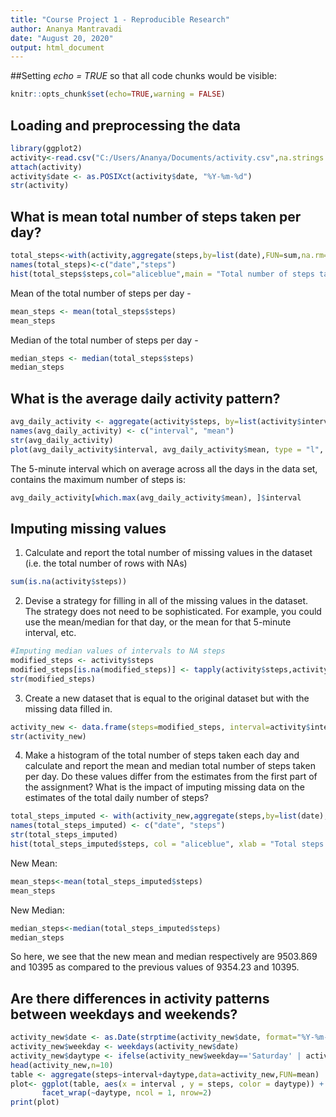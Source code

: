 ```yaml
---
title: "Course Project 1 - Reproducible Research"
author: Ananya Mantravadi
date: "August 20, 2020"
output: html_document
---
```


##Setting *echo = TRUE* so that all code chunks would be visible:

```r
knitr::opts_chunk$set(echo=TRUE,warning = FALSE)
```

## Loading and preprocessing the data

```r
library(ggplot2)
activity<-read.csv("C:/Users/Ananya/Documents/activity.csv",na.strings = "NA")
attach(activity)
activity$date <- as.POSIXct(activity$date, "%Y-%m-%d")
str(activity)
```


## What is mean total number of steps taken per day?

```r
total_steps<-with(activity,aggregate(steps,by=list(date),FUN=sum,na.rm=TRUE))
names(total_steps)<-c("date","steps")
hist(total_steps$steps,col="aliceblue",main = "Total number of steps taken per day", xlab = "Total steps taken per day",breaks = 20)

```

Mean of the total number of steps per day -    

```r
mean_steps <- mean(total_steps$steps)
mean_steps
```

Median of the total number of steps per day -  

```r
median_steps <- median(total_steps$steps)
median_steps
```

## What is the average daily activity pattern?

```r
avg_daily_activity <- aggregate(activity$steps, by=list(activity$interval), FUN=mean, na.rm=TRUE)
names(avg_daily_activity) <- c("interval", "mean")
str(avg_daily_activity)
plot(avg_daily_activity$interval, avg_daily_activity$mean, type = "l", xlab="Interval", ylab="Average number of steps", main="Average number of steps per intervals")
```

The 5-minute interval which on average across all the days in the data set, contains the maximum number of steps is:
```r
avg_daily_activity[which.max(avg_daily_activity$mean), ]$interval

```


## Imputing missing values
1. Calculate and report the total number of missing values in the dataset (i.e. the total number of rows with NAs)

```r
sum(is.na(activity$steps))
```

2. Devise a strategy for filling in all of the missing values in the dataset. The strategy does not need to be sophisticated. For example, you could use the mean/median for that day, or the mean for that 5-minute interval, etc.

```r
#Imputing median values of intervals to NA steps
modified_steps <- activity$steps 
modified_steps[is.na(modified_steps)] <- tapply(activity$steps,activity$interval,median,na.rm=TRUE) 
str(modified_steps)
```

3. Create a new dataset that is equal to the original dataset but with the missing data filled in.  

```r
activity_new <- data.frame(steps=modified_steps, interval=activity$interval, date=activity$date)
str(activity_new)
```

4. Make a histogram of the total number of steps taken each day and calculate and report the mean and median total number of steps taken per day. Do these values differ from the estimates from the first part of the assignment? What is the impact of imputing missing data on the estimates of the total daily number of steps?

```r
total_steps_imputed <- with(activity_new,aggregate(steps,by=list(date),sum))  
names(total_steps_imputed) <- c("date", "steps")
str(total_steps_imputed)
hist(total_steps_imputed$steps, col = "aliceblue", xlab = "Total steps per day", main = "Total number of steps taken each day", breaks = 20)
```

New Mean:

```r
mean_steps<-mean(total_steps_imputed$steps)
mean_steps
```

New Median:

```r
median_steps<-median(total_steps_imputed$steps)
median_steps
```

So here, we see that the new mean and median respectively are 9503.869 and 10395 as compared to the previous values of 9354.23 and 10395.  


## Are there differences in activity patterns between weekdays and weekends?

```r
activity_new$date <- as.Date(strptime(activity_new$date, format="%Y-%m-%d"))
activity_new$weekday <- weekdays(activity_new$date)
activity_new$daytype <- ifelse(activity_new$weekday=='Saturday' | activity_new$weekday=='Sunday', 'weekend','weekday')
head(activity_new,n=10)
table <- aggregate(steps~interval+daytype,data=activity_new,FUN=mean)
plot<- ggplot(table, aes(x = interval , y = steps, color = daytype)) + geom_line() + labs(title = "Average daily steps by type of weekday", x = "Interval", y = "Average number of steps") +
       facet_wrap(~daytype, ncol = 1, nrow=2)
print(plot)

```

